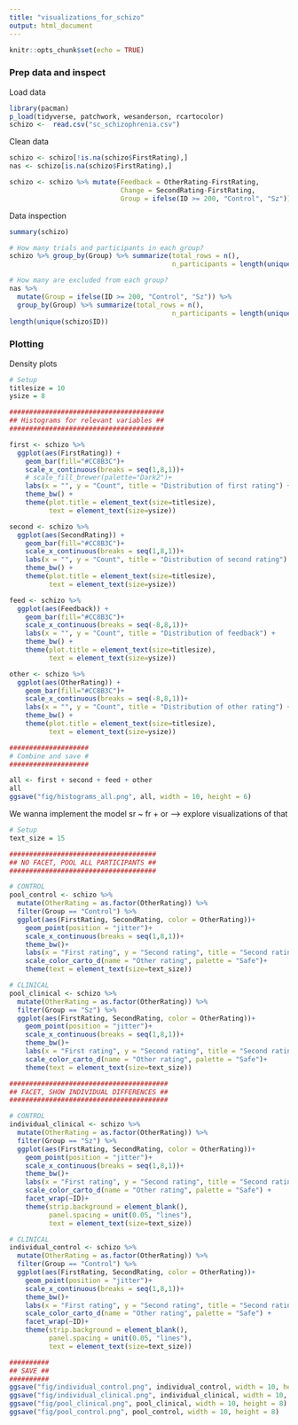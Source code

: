 ```yaml
---
title: "visualizations_for_schizo"
output: html_document
---
```


```r
knitr::opts_chunk$set(echo = TRUE)
```

### Prep data and inspect ###

Load data
```r
library(pacman)
p_load(tidyverse, patchwork, wesanderson, rcartocolor)
schizo <-  read.csv("sc_schizophrenia.csv")
```

Clean data
```r
schizo <- schizo[!is.na(schizo$FirstRating),]
nas <- schizo[is.na(schizo$FirstRating),]

schizo <- schizo %>% mutate(Feedback = OtherRating-FirstRating,
                            Change = SecondRating-FirstRating,
                            Group = ifelse(ID >= 200, "Control", "Sz"))
```
Data inspection
```r
summary(schizo)

# How many trials and participants in each group?
schizo %>% group_by(Group) %>% summarize(total_rows = n(),
                                         n_participants = length(unique(ID)))

# How many are excluded from each group?
nas %>% 
  mutate(Group = ifelse(ID >= 200, "Control", "Sz")) %>% 
  group_by(Group) %>% summarize(total_rows = n(),
                                         n_participants = length(unique(ID)))
length(unique(schizo$ID))

```




### Plotting ###
Density plots
```r
# Setup
titlesize = 10
ysize = 8

#######################################
## Histograms for relevant variables ##
#######################################

first <- schizo %>% 
  ggplot(aes(FirstRating)) +
    geom_bar(fill="#CC8B3C")+
    scale_x_continuous(breaks = seq(1,8,1))+
    # scale_fill_brewer(palette="Dark2")+
    labs(x = "", y = "Count", title = "Distribution of first rating") +
    theme_bw() +
    theme(plot.title = element_text(size=titlesize),
          text = element_text(size=ysize))

second <- schizo %>% 
  ggplot(aes(SecondRating)) +
    geom_bar(fill="#CC8B3C")+
    scale_x_continuous(breaks = seq(1,8,1))+
    labs(x = "", y = "Count", title = "Distribution of second rating") +
    theme_bw() +
    theme(plot.title = element_text(size=titlesize),
          text = element_text(size=ysize))

feed <- schizo %>% 
  ggplot(aes(Feedback)) +
    geom_bar(fill="#CC8B3C")+
    scale_x_continuous(breaks = seq(-8,8,1))+
    labs(x = "", y = "Count", title = "Distribution of feedback") +
    theme_bw() +
    theme(plot.title = element_text(size=titlesize),
          text = element_text(size=ysize))

other <- schizo %>% 
  ggplot(aes(OtherRating)) +
    geom_bar(fill="#CC8B3C")+
    scale_x_continuous(breaks = seq(-8,8,1))+
    labs(x = "", y = "Count", title = "Distribution of other rating") +
    theme_bw() +
    theme(plot.title = element_text(size=titlesize),
          text = element_text(size=ysize)) 

####################
# Combine and save #
####################

all <- first + second + feed + other
all
ggsave("fig/histograms_all.png", all, width = 10, height = 6)

```


We wanna implement the model sr ~ fr + or --> explore visualizations of that
```r
# Setup
text_size = 15

#####################################
## NO FACET, POOL ALL PARTICIPANTS ##
#####################################

# CONTROL 
pool_control <- schizo %>% 
  mutate(OtherRating = as.factor(OtherRating)) %>% 
  filter(Group == "Control") %>% 
  ggplot(aes(FirstRating, SecondRating, color = OtherRating))+
    geom_point(position = "jitter")+
    scale_x_continuous(breaks = seq(1,8,1))+
    theme_bw()+
    labs(x = "First rating", y = "Second rating", title = "Second ratings for control group")+
    scale_color_carto_d(name = "Other rating", palette = "Safe")+
    theme(text = element_text(size=text_size))

# CLINICAL
pool_clinical <- schizo %>% 
  mutate(OtherRating = as.factor(OtherRating)) %>% 
  filter(Group == "Sz") %>% 
  ggplot(aes(FirstRating, SecondRating, color = OtherRating))+
    geom_point(position = "jitter")+
    scale_x_continuous(breaks = seq(1,8,1))+
    theme_bw()+
    labs(x = "First rating", y = "Second rating", title = "Second ratings for clinical group")+
    scale_color_carto_d(name = "Other rating", palette = "Safe")+
    theme(text = element_text(size=text_size))

########################################
## FACET, SHOW INDIVIDUAL DIFFERENCES ##
########################################

# CONTROL
individual_clinical <- schizo %>% 
  mutate(OtherRating = as.factor(OtherRating)) %>% 
  filter(Group == "Sz") %>% 
  ggplot(aes(FirstRating, SecondRating, color = OtherRating))+
    geom_point(position = "jitter")+
    scale_x_continuous(breaks = seq(1,8,1))+
    theme_bw()+
    labs(x = "First rating", y = "Second rating", title = "Second ratings for clinical group")+
    scale_color_carto_d(name = "Other rating", palette = "Safe") +
    facet_wrap(~ID)+
    theme(strip.background = element_blank(),
          panel.spacing = unit(0.05, "lines"),
          text = element_text(size=text_size))

# CLINICAL
individual_control <- schizo %>% 
  mutate(OtherRating = as.factor(OtherRating)) %>% 
  filter(Group == "Control") %>% 
  ggplot(aes(FirstRating, SecondRating, color = OtherRating))+
    geom_point(position = "jitter")+
    scale_x_continuous(breaks = seq(1,8,1))+
    theme_bw()+
    labs(x = "First rating", y = "Second rating", title = "Second ratings for control group")+
    scale_color_carto_d(name = "Other rating", palette = "Safe") +
    facet_wrap(~ID)+
    theme(strip.background = element_blank(),
          panel.spacing = unit(0.05, "lines"),
          text = element_text(size=text_size))

##########
## SAVE ##
##########
ggsave("fig/individual_control.png", individual_control, width = 10, height = 8)
ggsave("fig/individual_clinical.png", individual_clinical, width = 10, height = 8)
ggsave("fig/pool_clinical.png", pool_clinical, width = 10, height = 8)
ggsave("fig/pool_control.png", pool_control, width = 10, height = 8)

```















